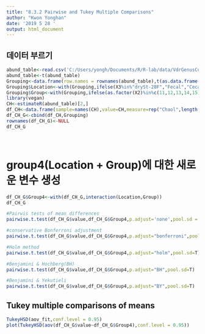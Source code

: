 ---
title: "8.3.2 Pairwise and Tukey Multiple Comparisons"
author: "Kwon Yonghan"
date: '2019 5 28 '
output: html_document
---
## 데이터 부르기
```{r}
abund_table<-read.csv('C:/Users/yongh/Documents/R/R-lab/data/VdrGenusCounts.csv',row.names = 1,check.names=F)
abund_table<-t(abund_table)
Grouping<-data.frame(row.names = rownames(abund_table),t(as.data.frame(strsplit(rownames(abund_table),"_"))))
Grouping$Location<-with(Grouping,ifelse(X3%in%"drySt-28F","Fecal","Cecal"))
Grouping$Group<-with(Grouping,ifelse(as.factor(X2)%in%c(11,12,13,14,15),c("Vdr-/-"),c("WT")))
library(vegan)
CH<-estimateR(abund_table)[2,]
df_CH<-data.frame(sample=names(CH),value=CH,measure=rep("Chaol",length(CH)))
df_CH_G<-cbind(df_CH,Grouping)
rownames(df_CH_G)<-NULL
df_CH_G
```
<br>

# group4(Location + Group)에 대한 새로운 변수 생성
```{r}
df_CH_G$Group4<-with(df_CH_G,interaction(Location,Group))
df_CH_G
```

```{r}
#Pairwis tests of mean differences
pairwise.t.test(df_CH_G$value,df_CH_G$Group4,p.adjust='none',pool.sd = T)
```


```{r}
#conservative Bonferroni adjustment
pairwise.t.test(df_CH_G$value,df_CH_G$Group4,p.adjust="bonferroni",pool.sd = T)
```


```{r}
#Holm method
pairwise.t.test(df_CH_G$value,df_CH_G$Group4,p.adjust="holm",pool.sd=T)
```


```{r}
#Benjamini & Hochberg(BH)
pairwise.t.test(df_CH_G$value,df_CH_G$Group4,p.adjust="BH",pool.sd=T)
```


```{r}
#Benjamini & Yekutieli
pairwise.t.test(df_CH_G$value,df_CH_G$Group4,p.adjust="BY",pool.sd=T)
```

## Tukey multiple comparisons of means
```{r}
TukeyHSD(aov_fit,conf.level = 0.95)
plot(TukeyHSD(aov(df_CH_G$value~df_CH_G$Group4),conf.level = 0.95))
```
